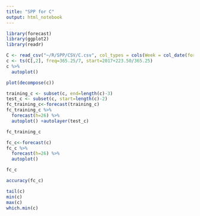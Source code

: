 ```yaml
---
title: "SPP for C"
output: html_notebook
---
```


```r
library(forecast)
library(ggplot2)
library(readr)
```

```r
C <- read_csv("~/R/SPP/CSV/C.csv", col_types = cols(Week = col_date(format = "%Y-%m-%d")))
c <- ts(C[,2], freq=365.25/7, start=2017+223.50/365.25)
c %>%
  autoplot()
```

```r
plot(decompose(c))
```

```r
training_c <- subset(c, end=length(c)-3)
test_c <- subset(c, start=length(c)-2)
fc_training_c<-forecast(training_c)
fc_training_c %>%
  forecast(h=26) %>%
  autoplot() +autolayer(test_c)
```

```r
fc_training_c
```

```r
fc_c<-forecast(c)
fc_c %>%
  forecast(h=26) %>%
  autoplot()
```

```r
fc_c
```

```r
accuracy(fc_c)
```

```r
tail(c)
min(c)
max(c)
which.min(c)
```